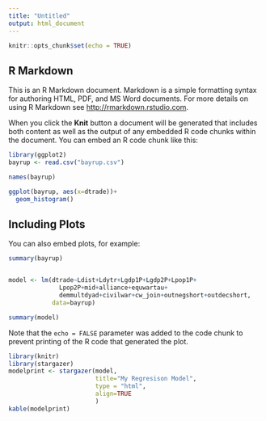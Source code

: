 ```yaml
---
title: "Untitled"
output: html_document
---
```


```r
knitr::opts_chunk$set(echo = TRUE)
```

## R Markdown

This is an R Markdown document. Markdown is a simple formatting syntax for authoring HTML, PDF, and MS Word documents. For more details on using R Markdown see <http://rmarkdown.rstudio.com>.

When you click the **Knit** button a document will be generated that includes both content as well as the output of any embedded R code chunks within the document. You can embed an R code chunk like this:

```r
library(ggplot2)
bayrup <- read.csv("bayrup.csv")

names(bayrup)

ggplot(bayrup, aes(x=dtrade))+
  geom_histogram()

```

## Including Plots

You can also embed plots, for example:

```r
summary(bayrup)


model <- lm(dtrade~Ldist+Ldytr+Lgdp1P+Lgdp2P+Lpop1P+
              Lpop2P+mid+alliance+equwartau+
              demmultdyad+civilwar+cw_join+outnegshort+outdecshort, 
            data=bayrup)

summary(model)

```

Note that the `echo = FALSE` parameter was added to the code chunk to prevent printing of the R code that generated the plot.
```r
library(knitr)
library(stargazer)
modelprint <- stargazer(model,
                        title="My Regresison Model",
                        type = "html",
                        align=TRUE
                        )
kable(modelprint)
```

